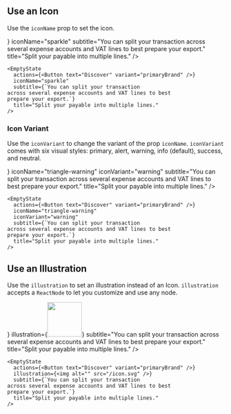 
## Use an Icon

Use the `iconName` prop to set the icon.

<Preview>
  <EmptyState
    actions={<Button text="Discover" variant="primaryBrand" />}
    iconName="sparkle"
    subtitle="You can split your transaction across several  expense accounts and VAT lines to best prepare your export."
    title="Split your payable into multiple lines."
  />
</Preview>

```tsx
<EmptyState
  actions={<Button text="Discover" variant="primaryBrand" />}
  iconName="sparkle"
  subtitle={`You can split your transaction
across several expense accounts and VAT lines to best
prepare your export.`}
  title="Split your payable into multiple lines."
/>
```

### Icon Variant

Use the `iconVariant` to change the variant of the prop `iconName`.
`iconVariant` comes with six visual styles: primary, alert, warning, info (default), success, and neutral.

<Preview>
  <EmptyState
    actions={<Button text="Discover" variant="primaryBrand" />}
    iconName="triangle-warning"
    iconVariant="warning"
    subtitle="You can split your transaction across several  expense accounts and VAT lines to best prepare your export."
    title="Split your payable into multiple lines."
  />
</Preview>

```tsx
<EmptyState
  actions={<Button text="Discover" variant="primaryBrand" />}
  iconName="triangle-warning"
  iconVariant="warning"
  subtitle={`You can split your transaction
across several expense accounts and VAT lines to best
prepare your export.`}
  title="Split your payable into multiple lines."
/>
```

## Use an Illustration

Use the `illustration` to set an illustration instead of an Icon.
`illustration` accepts a `ReactNode` to let you customize and use any node.

<Preview>
  <EmptyState
    actions={<Button text="Discover" variant="primaryBrand" />}
    illustration={<img width="80px" alt="" src="/icon.svg" />}
    subtitle="You can split your transaction across several  expense accounts and VAT lines to best prepare your export."
    title="Split your payable into multiple lines."
  />
</Preview>

```tsx
<EmptyState
  actions={<Button text="Discover" variant="primaryBrand" />}
  illustration={<img alt="" src="/icon.svg" />}
  subtitle={`You can split your transaction
across several expense accounts and VAT lines to best
prepare your export.`}
  title="Split your payable into multiple lines."
/>
```
